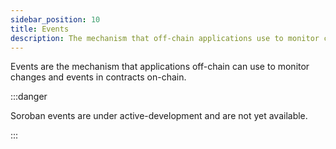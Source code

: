 ```yaml
---
sidebar_position: 10
title: Events
description: The mechanism that off-chain applications use to monitor contract changes.
---
```


Events are the mechanism that applications off-chain can use to monitor changes and events in contracts on-chain.

:::danger

Soroban events are under active-development and are not yet available.

:::
